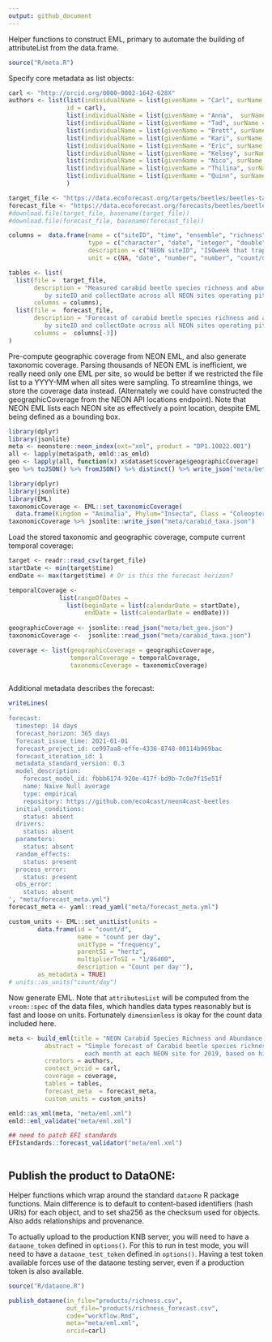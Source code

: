 ```yaml
---
output: github_document
---
```



Helper functions to construct EML, primary to automate the building of attributeList from the data.frame.  

```r
source("R/meta.R")
```

Specify core metadata as list objects:

```r
carl <- "http://orcid.org/0000-0002-1642-628X"
authors <- list(list(individualName = list(givenName = "Carl", surName = "Boettiger"), 
                id = carl),
                list(individualName = list(givenName = "Anna",  surName ="Spiers")),
                list(individualName = list(givenName = "Tad", surName = "Dallas")),
                list(individualName = list(givenName = "Brett", surName = "Melbourne")),
                list(individualName = list(givenName = "Kari", surName = "Norman")),
                list(individualName = list(givenName = "Eric", surName = "Sokol")),
                list(individualName = list(givenName = "Kelsey", surName = "Yule")),
                list(individualName = list(givenName = "Nico", surName = "Franz")),
                list(individualName = list(givenName = "Thilina", surName = "Surasinghe")),
                list(individualName = list(givenName = "Quinn", surName = "Thomas"))
                )

```

```r
target_file <- "https://data.ecoforecast.org/targets/beetles/beetles-targets.csv.gz"
forecast_file <- "https://data.ecoforecast.org/forecasts/beetles/beetles-2020-01-01-EFI_avg_null.csv.gz"
#download.file(target_file, basename(target_file))
#download.file(forecast_file, basename(forecast_file))

columns =  data.frame(name = c("siteID", "time", "ensemble", "richness", "abundance"),
                      type = c("character", "date", "integer", "double", "double"),
                      description = c("NEON siteID", "ISOweek that traps were collected", "ensemble replicate", "predicted average richness", "predicted average beetles caught per trapnight"),
                      unit = c(NA, "date", "number", "number", "count/d"))

tables <- list(
  list(file =  target_file, 
       description = "Measured carabid beetle species richness and abundance
          by siteID and collectDate across all NEON sites operating pitfall traps",
       columns = columns),
  list(file =  forecast_file, 
       description = "Forecast of carabid beetle species richness and abundance
          by siteID and collectDate across all NEON sites operating pitfall traps",
       columns =  columns[-3])
)

```



Pre-compute geographic coverage from NEON EML, and also generate taxonomic coverage.  Parsing thousands of NEON EML is inefficient, we really need only one EML per site, so would be better if we restricted the file list to a YYYY-MM when all sites were sampling. To streamline things, we store the coverage data instead.  (Alternately we could have constructed the geographicCoverage from the NEON API locations endpoint).  Note that NEON EML lists each NEON site as effectively a point location, despite EML being defined as a bounding box.  

```r
library(dplyr)
library(jsonlite)
meta <- neonstore::neon_index(ext="xml", product = "DP1.10022.001")
all <- lapply(meta$path, emld::as_emld)
geo <- lapply(all, function(x) x$dataset$coverage$geographicCoverage)
geo %>% toJSON() %>% fromJSON() %>% distinct() %>% write_json("meta/bet_geo.json", auto_unbox=TRUE)
```

```r
library(dplyr)
library(jsonlite)
library(EML)
taxonomicCoverage <- EML::set_taxonomicCoverage(
  data.frame(Kingdom = "Animalia", Phylum="Insecta", Class = "Coleoptera", Family="Carabidae"))
taxonomicCoverage %>% jsonlite::write_json("meta/carabid_taxa.json")
```

Load the stored taxonomic and geographic coverage, compute current temporal coverage:

```r
target <- readr::read_csv(target_file)
startDate <- min(target$time)
endDate <- max(target$time) # Or is this the forecast horizon?

temporalCoverage <- 
              list(rangeOfDates =
                list(beginDate = list(calendarDate = startDate),
                     endDate = list(calendarDate = endDate)))
                     
geographicCoverage <- jsonlite::read_json("meta/bet_geo.json")
taxonomicCoverage <-  jsonlite::read_json("meta/carabid_taxa.json")

coverage <- list(geographicCoverage = geographicCoverage,
                 temporalCoverage = temporalCoverage,
                 taxonomicCoverage = taxonomicCoverage)
               
```


Additional metadata describes the forecast:

```r
writeLines(
'
forecast:
  timestep: 14 days
  forecast_horizon: 365 days
  forecast_issue_time: 2021-01-01
  forecast_project_id: ce997aa8-effe-4336-8748-00114b969bac
  forecast_iteration_id: 1
  metadata_standard_version: 0.3
  model_description:
    forecast_model_id: fbbb6174-920e-417f-bd9b-7c0e7f15e51f
    name: Naive Null average
    type: empirical
    repository: https://github.com/eco4cast/neon4cast-beetles
  initial_conditions:
    status: absent
  drivers:
    status: absent
  parameters:
    status: absent
  random_effects:
    status: present
  process_error:
    status: present
  obs_error:
    status: absent
', "meta/forecast_meta.yml")
forecast_meta <- yaml::read_yaml("meta/forecast_meta.yml")
```


```r
custom_units <- EML::set_unitList(units = 
        data.frame(id = "count/d",
                   name = "count per day",
                   unitType = "frequency",
                   parentSI = "hertz",
                   multiplierToSI = "1/86400",
                   description = "Count per day'"),
        as_metadata = TRUE)
# units::as_units("count/day")
```




Now generate EML. Note that `attributesList` will be computed from the `vroom::spec` of the data files,
which handles data types reasonably but is fast and loose on units.  Fortunately `dimensionless` is 
okay for the count data included here. 

```r
meta <- build_eml(title = "NEON Carabid Species Richness and Abundance Forecast", 
          abstract = "Simple forecast of Carabid beetle species richness and abundance at
                     each month at each NEON site for 2019, based on historical averages.", 
          creators = authors, 
          contact_orcid = carl,
          coverage = coverage,
          tables = tables,
          forecast_meta  = forecast_meta,
          custom_units = custom_units)
```

```r

emld::as_xml(meta, "meta/eml.xml")
emld::eml_validate("meta/eml.xml")

## need to patch EFI standards
EFIstandards::forecast_validator("meta/eml.xml")



```


## Publish the product to DataONE:

Helper functions which wrap around the standard `dataone` R package functions.
Main difference is to default to content-based identifiers (hash URIs) for each
object, and to set sha256 as the checksum used for objects.  Also adds relationships
and provenance.  


To actually upload to the production KNB server, you will need to have a `dataone_token` defined in `options()`. For this to run in test mode, you will need to have a `dataone_test_token` defined in `options()`.  Having a test token available forces use of the dataone testing server, even if a production token is also available.  

```r
source("R/dataone.R")
```

```r
publish_dataone(in_file="products/richness.csv", 
                out_file="products/richness_forecast.csv", 
                code="workflow.Rmd", 
                meta="meta/eml.xml",
                orcid=carl)
```



